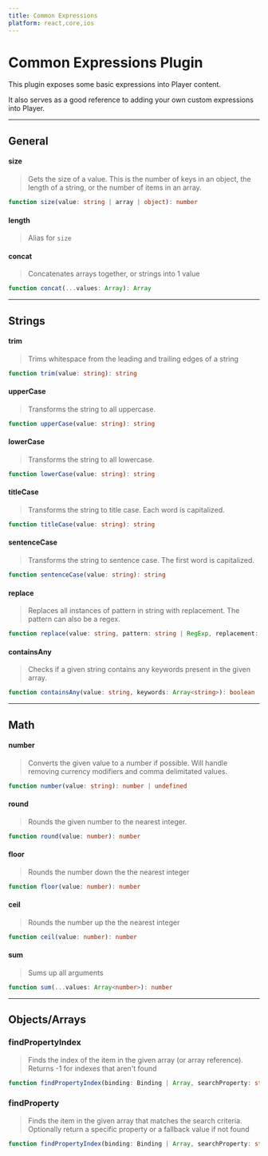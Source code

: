 ```yaml
---
title: Common Expressions
platform: react,core,ios
---
```


# Common Expressions Plugin

This plugin exposes some basic expressions into Player content.

It also serves as a good reference to adding your own custom expressions into Player.

---

## General

#### size

> Gets the size of a value. This is the number of keys in an object, the length of a string, or the number of items in an array.

```ts
function size(value: string | array | object): number
```

#### length

> Alias for `size`

#### concat

> Concatenates arrays together, or strings into 1 value

```ts
function concat(...values: Array): Array
```

---

## Strings 

#### trim

> Trims whitespace from the leading and trailing edges of a string

```ts
function trim(value: string): string
```

#### upperCase

> Transforms the string to all uppercase.

```ts
function upperCase(value: string): string
```

#### lowerCase

> Transforms the string to all lowercase.

```ts
function lowerCase(value: string): string
```

#### titleCase

> Transforms the string to title case. Each word is capitalized.

```ts
function titleCase(value: string): string
```

#### sentenceCase

> Transforms the string to sentence case. The first word is capitalized.

```ts
function sentenceCase(value: string): string
```

#### replace

> Replaces all instances of pattern in string with replacement. The pattern can also be a regex.

```ts
function replace(value: string, pattern: string | RegExp, replacement: string): string
```

#### containsAny

> Checks if a given string contains any keywords present in the given array.

```ts
function containsAny(value: string, keywords: Array<string>): boolean
```

---

## Math

#### number

> Converts the given value to a number if possible. Will handle removing currency modifiers and comma delimitated values.

```ts
function number(value: string): number | undefined
```

#### round

> Rounds the given number to the nearest integer.

```ts
function round(value: number): number
```

#### floor

> Rounds the number down the the nearest integer

```ts
function floor(value: number): number
```

#### ceil

> Rounds the number up the the nearest integer

```ts
function ceil(value: number): number
```

#### sum

> Sums up all arguments

```ts
function sum(...values: Array<number>): number
```

---

## Objects/Arrays

### findPropertyIndex

> Finds the index of the item in the given array (or array reference). Returns -1 for indexes that aren't found

```ts
function findPropertyIndex(binding: Binding | Array, searchProperty: string, searchValue: any): number
```

### findProperty

> Finds the item in the given array that matches the search criteria. Optionally return a specific property or a fallback value if not found

```ts
function findPropertyIndex(binding: Binding | Array, searchProperty: string, searchValue: any, fallBackProperty?: string, fallBackValue?: T): T
```
